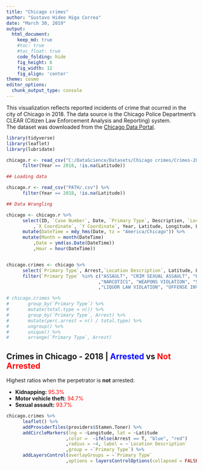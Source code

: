 ```yaml
---
title: "Chicago crimes"
author: "Gustavo Hideo Higa Correa"
date: "March 30, 2019"
output:
  html_document:  
    keep_md: true
    #toc: true
    #toc_float: true
    code_folding: hide
    fig_height: 6
    fig_width: 12
    fig_align: 'center'
theme: cosmo
editor_options: 
  chunk_output_type: console
---
```


<style type="text/css">
.main-container {
  max-width: 1800px;
  margin-left: auto;
  margin-right: auto;
}
</style>


This visualization reflects reported incidents of crime that ocurred in the city of Chicago in 2018. The data source is the Chicago Police Department's CLEAR (Citizen Law Enforcement Analysis and Reporting) system. <br>
The dataset was downloaded from the [Chicago Data Portal](https://data.cityofchicago.org/).<br>

```r
library(tidyverse)
library(leaflet)
library(lubridate)
```

```r
chicago.r <- read_csv("C:/DataScience/Datasets/Chicago crimes/Crimes-2018.csv") %>%
      filter(Year == 2018, !is.na(Latitude))
```


```r
## Loading data

chicago.r <- read_csv("PATH/.csv") %>%
      filter(Year == 2018, !is.na(Latitude))
```



```r
## Data Wrangling

chicago <- chicago.r %>%
      select(ID, `Case Number`, Date, `Primary Type`, Description, `Location Description`, Arrest
          ,`X Coordinate`, `Y Coordinate`, Year, Latitude, Longitude, Location, Block) %>%
      mutate(DateTime = mdy_hms(Date, tz = "America/Chicago")) %>%
      mutate(Month = month(DateTime)
          ,Date = ymd(as.Date(DateTime))
          ,Hour = hour(DateTime))


chicago.crimes <- chicago %>%
      select(`Primary Type`, Arrest,`Location Description`, Latitude, Longitude) %>%
      filter(`Primary Type` %in% c("ASSAULT", "CRIM SEXUAL ASSAULT", "KIDNAPPING", "HUMAN TRAFFICKING"
                                  ,"NARCOTICS", "WEAPONS VIOLATION", "SEX OFFENSE", "PROSTITUTION"
                                  ,"LIQUOR LAW VIOLATION", "OFFENSE INVOLVING CHILDREN", "MOTOR VEHICLE THEFT"))

# chicago.crimes %>% 
#       group_by(`Primary Type`) %>%
#       mutate(total.type = n()) %>%
#       group_by(`Primary Type`, Arrest) %>%
#       mutate(perc.arrest = n() / total.type) %>%
#       ungroup() %>%
#       unique() %>%
#       arrange(`Primary Type`, Arrest)

```





## Crimes in Chicago - 2018 | <span style="color:blue">Arrested</span> vs <span style="color:red">Not Arrested</span>

Highest ratios when the perpetrator is **not** arrested:

* **Kidnapping:**   <span style="color:red">95.3% </span>
* **Motor vehicle theft:**   <span style="color:red">94.7% </span>
* **Sexual assault:**   <span style="color:red">93.7% </span>

```r
chicago.crimes %>%
      leaflet() %>%
      addProviderTiles(providers$Stamen.Toner) %>% 
      addCircleMarkers(lng = ~Longitude, lat = ~Latitude
                      ,color =  ~ifelse(Arrest == T, "blue", "red")
                      ,radius = ~4, label = ~`Location Description`
                      ,group = ~`Primary Type`) %>% 
      addLayersControl(overlayGroups = ~`Primary Type`
                      ,options = layersControlOptions(collapsed = FALSE))

```






